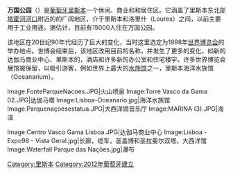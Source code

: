 '''万国公园'''（{{lang-pt|Parque das Nações}}）是[[葡萄牙|葡萄牙]][[里斯本|里斯本]]一个休闲、商业和和居住区。它涵盖了里斯本东北部[[塔霍河|塔霍河]][[河口|河口]]附近的的广阔地区，介于里斯本和洛里什（Loures）之间，以前主要用于工业用途。据估计，目前有15000人住在万国公园。

该地区在20世纪90年代经历了巨大的变化，当时这里选定为1998年[[世界博览会|世界博览会]]的举办地点。世博会结束后，该地区改用目前的名称，并发生了更多的变化，如新的达伽马商业中心、里斯本的，酒店和许多新的办公室和住宅楼宇。许多世界博览会展馆被保留，以吸引游客，例如世界上最大的[[水族馆|水族馆]]之一，里斯本海洋水族馆（Oceanarium）。

<gallery>
Image:FonteParqueNacoes.JPG|火山喷泉
Image:Torre Vasco da Gama 02.JPG|达伽马塔
Image:Lisboa-Oceanario.jpg|海洋水族馆
Image:Parquenaçoesestatua.JPG|大西洋馆音乐厅
Image:MARINA (3).JPG|海滨

Image:Centro Vasco Gama Lisboa.JPG|达伽马商业中心
Image:Lisboa - Expo98 - Vista Geral.jpg|长廊，缆车，圣盖博和圣拉斐尔双塔，大西洋馆
Image:Waterfall Parque das Nações.jpg|瀑布
</gallery>

{{commons|Parque das Nações|Parque das Nações}}
{{coord|38|46|05|N|9|05|38|W|display=title|source:ptwiki}}

[[Category:里斯本|Category:里斯本]]
[[Category:2012年葡萄牙建立|Category:2012年葡萄牙建立]]